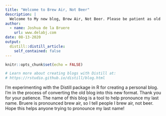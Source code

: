 ```yaml
---
title: "Welcome to Brew Air, Not Beer"
description: |
  Welcome to My new blog, Brew Air, Not Beer. Please be patient as old posts are brought over to the new blog.
author:
  - name: Joshua de la Bruere
    url: www.delabj.com
date: 08-13-2020
output:
  distill::distill_article:
    self_contained: false
---
```


```r
knitr::opts_chunk$set(echo = FALSE)

# Learn more about creating blogs with Distill at:
# https://rstudio.github.io/distill/blog.html

```

I'm experimenting with the Distill package in R for creating a personal blog. I'm in the process of converting the old blog into this new format. Thank you for your patience. The name of this blog is a tool to help pronounce my last name. Bruere is pronounced brew air, so I tell people I brew air, not beer. Hope this helps anyone trying to pronounce my last name!

